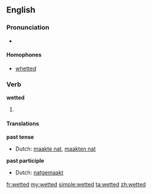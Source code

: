 ==English==

===Pronunciation===
* {{IPA|/ˈwɛtəd/}}

====Homophones====
* [[whetted]]

===Verb===
'''wetted'''

# {{past of| to [[wet]]}}

====Translations====
'''past tense'''
* Dutch: [[maakte nat]], [[maakten nat]]
'''past participle'''
* Dutch: [[natgemaakt]]

[[fr:wetted]]
[[my:wetted]]
[[simple:wetted]]
[[ta:wetted]]
[[zh:wetted]]